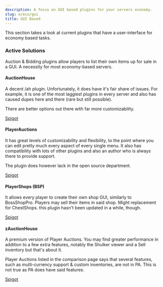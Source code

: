 ```yaml
---
description: A focus on GUI based plugins for your servers economy.
slug: e/eco/gui
title: GUI Based
---
```


This section takes a look at current plugins that have a user-interface for economy based tasks.

### Active Solutions

Auction & Bidding plugins allow players to list their own items up for sale in a GUI. A necessity for most economy-based servers.

#### AuctionHouse

A decent /ah plugin. Unfortunately, it does have it's fair share of issues. For example, it is one of the most laggiest plugins in every server and also has caused dupes here and there (rare but still possible). 

There are better options out there with far more customizability.

<div>
<a class="button button--outline button--primary" href="https://www.spigotmc.org/resources/auctionhouse.61836/">Spigot</a>
</div>

#### PlayerAuctions

It has great levels of customizability and flexibility, to the point where you can edit pretty much every aspect of every single menu. It also has compatibility with lots of other plugins and also an author who is always there to provide support. 

The plugin does however lack in the open source department.

<div>
<a class="button button--outline button--primary" href="https://www.spigotmc.org/resources/83073/">Spigot</a>
</div>

#### PlayerShops (BSP)

It allows every player to create their own shop GUI, similarly to BossShopPro. Players may sell their items in said shop. Might replacement for ChestShops. this plugin hasn't been updated in a while, though.

<div>
<a class="button button--outline button--primary" href="https://www.spigotmc.org/resources/playershops-gui-bsp-allow-players-to-create-public-shops.29568/">Spigot</a>
</div>

#### zAuctionHouse

A premium version of Player Auctions. You may find greater performance in addition to a few extra features, notably the Shulker viewer and a Sell inventory but that's about it.

Player Auctions listed in the comparison page says that several features, such as multi-currency support & custom inventories, are not in PA. This is not true as PA does have said features.

<div>
<a class="button button--outline button--primary" href="https://www.spigotmc.org/resources/1-8-1-19-zauctionhouse-1200-servers-online.63010/">Spigot</a>
</div>
